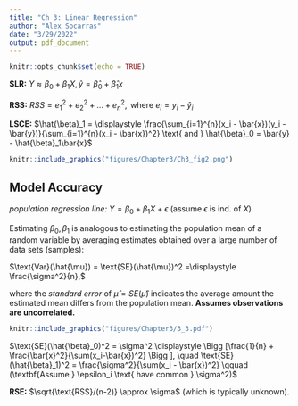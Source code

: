 ```yaml
---
title: "Ch 3: Linear Regression"
author: "Alex Socarras"
date: "3/29/2022"
output: pdf_document
---
```


```r
knitr::opts_chunk$set(echo = TRUE)
```

**SLR:** $Y \approx \beta_0 + \beta_1X, \hat{y} = \hat{\beta}_0 + \hat{\beta}_1x$ 

**RSS:** $RSS = e_1^2 + e_2^2 + \dots + e_n^2, \text{ where }e_i = y_i - \hat{y}_i$

**LSCE:** $\hat{\beta}_1 = \displaystyle \frac{\sum_{i=1}^{n}(x_i - \bar{x})(y_i - \bar{y})}{\sum_{i=1}^{n}(x_i - \bar{x})^2} \text{ and } \hat{\beta}_0 = \bar{y} - \hat{\beta}_1\bar{x}$

```r

knitr::include_graphics("figures/Chapter3/Ch3_fig2.png")


```

## Model Accuracy

*population regression line:* $Y = \beta_0 + \beta_1X + \epsilon \text{ (assume  } \epsilon \text{ is ind. of } X)$

Estimating  $\beta_0, \beta_1$ is analogous to estimating the population mean of a random variable by averaging estimates obtained over a large number of data sets (samples):

$\text{Var}(\hat{\mu}) = \text{SE}(\hat{\mu})^2 =\displaystyle \frac{\sigma^2}{n},$

where the *standard error* of $\hat{\mu} = SE(\hat{\mu})$ indicates the average amount the estimated mean differs from the population mean. **Assumes observations are uncorrelated.** 


```r
knitr::include_graphics("figures/Chapter3/3_3.pdf")
```

$\text{SE}(\hat{\beta}_0)^2 = \sigma^2 \displaystyle \Bigg [\frac{1}{n} + \frac{\bar{x}^2}{\sum(x_i-\bar{x})^2} \Bigg ], \quad \text{SE}(\hat{\beta}_1)^2 = \frac{\sigma^2}{\sum(x_i - \bar{x})^2} \qquad (\textbf{Assume } \epsilon_i \text{ have common } \sigma^2)$

**RSE:** $\sqrt{\text{RSS}/(n-2)} \approx \sigma$ (which is typically unknown).


